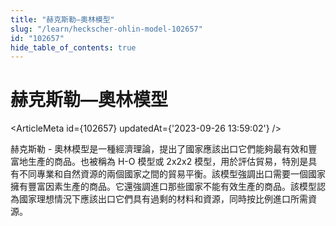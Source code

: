 ```yaml
---
title: "赫克斯勒—奧林模型"
slug: "/learn/heckscher-ohlin-model-102657"
id: "102657"
hide_table_of_contents: true
---
```



# 赫克斯勒—奧林模型

<ArticleMeta id={102657} updatedAt={'2023-09-26 13:59:02'} />
<div className='border-solid border-b border-t-0 my-4 border-[var(--ifm-color-gray-300)]' />

赫克斯勒 - 奧林模型是一種經濟理論，提出了國家應該出口它們能夠最有效和豐富地生產的商品。也被稱為 H-O 模型或 2x2x2 模型，用於評估貿易，特別是具有不同專業和自然資源的兩個國家之間的貿易平衡。該模型強調出口需要一個國家擁有豐富因素生產的商品。它還強調進口那些國家不能有效生產的商品。該模型認為國家理想情況下應該出口它們具有過剩的材料和資源，同時按比例進口所需資源。
